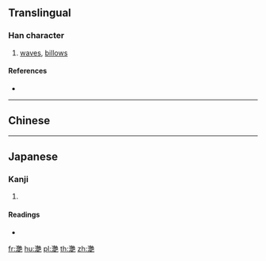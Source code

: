 {{character info/new}}
{{also|灩}}
==Translingual==

===Han character===
{{Han char|rn=85|rad=水|as=19|sn=22|four=|canj=ETTU|ids=⿰澧色}}

# [[waves]], [[billows]]

====References====
* {{Han ref|kx=0663.150|dkj=18777|dj=1072.090|hdz=31795.030|uh=7054|ud=28756}}

----

==Chinese==
{{zh-see|灩|v}}

----

==Japanese==

===Kanji===
{{ja-kanji|grade=|rs=水19}}

# {{defn|lang=ja|sort=水19}}

====Readings====
* {{ja-readings|on=[[えん]] (en)|kun=[[なみ]] (nami)}}

[[fr:灔]]
[[hu:灔]]
[[pl:灔]]
[[th:灔]]
[[zh:灔]]